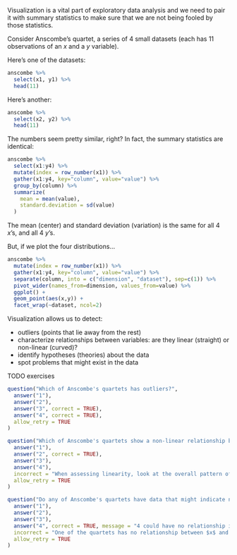 Visualization is a vital part of exploratory data analysis and we need to pair it with summary statistics to make sure that we are not being fooled by those statistics.

Consider Anscombe's quartet, a series of 4 small datasets (each has 11 observations of an *x* and a *y* variable).

Here's one of the datasets:

```r
anscombe %>%
  select(x1, y1) %>%
  head(11)
```

Here's another:

```r
anscombe %>%
  select(x2, y2) %>%
  head(11)
```

The numbers seem pretty similar, right? In fact, the summary statistics are identical:

```r
anscombe %>%
  select(x1:y4) %>%
  mutate(index = row_number(x1)) %>%
  gather(x1:y4, key="column", value="value") %>%
  group_by(column) %>%
  summarize(
    mean = mean(value),
    standard.deviation = sd(value)
  )
```

The mean (center) and standard deviation (variation) is the same for all 4 *x*'s, and all 4 *y*'s.

But, if we plot the four distributions...

```r
anscombe %>%
  mutate(index = row_number(x1)) %>%
  gather(x1:y4, key="column", value="value") %>%
  separate(column, into = c("dimension", "dataset"), sep=c(1)) %>%
  pivot_wider(names_from=dimension, values_from=value) %>%
  ggplot() +
  geom_point(aes(x,y)) +
  facet_wrap(~dataset, ncol=2)
```

Visualization allows us to detect:

* outliers (points that lie away from the rest)
* characterize relationships between variables: are they linear (straight) or non-linear (curved)?
* identify hypotheses (theories) about the data
* spot problems that might exist in the data

<!-- Book version -->

TODO exercises

<!-- End book -->

<!-- Tutorial version -->

```r
question("Which of Anscombe's quartets has outliers?",
  answer("1"),
  answer("2"),
  answer("3", correct = TRUE),
  answer("4", correct = TRUE),
  allow_retry = TRUE
)
```

```r
question("Which of Anscombe's quartets show a non-linear relationship between $x$ and $y$?",
  answer("1"),
  answer("2", correct = TRUE),
  answer("3"),
  answer("4"),
  incorrect = "When assessing linearity, look at the overall pattern of the majority of data points. One or two points in strange places could just be outliers from an otherwise linear pattern.",
  allow_retry = TRUE
)
```

```r
question("Do any of Anscombe's quartets have data that might indicate no relationship between $x$ and $y$?",
  answer("1"),
  answer("2"),
  answer("3"),
  answer("4", correct = TRUE, message = "4 could have no relationship if the outlier is a error (rather than a correct observation."),
  incorrect = "One of the quartets has no relationship between $x$ and $y$ for most of the data points, except for one outlier...",
  allow_retry = TRUE
)
```

<!-- End tutorial -->
